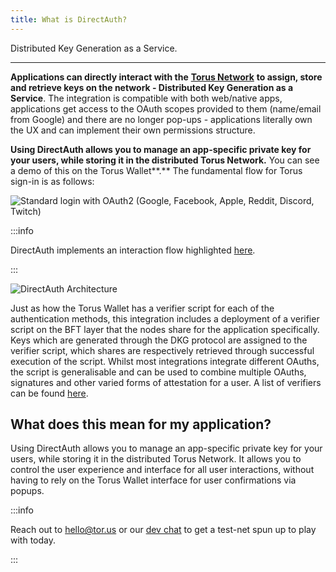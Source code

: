 ```yaml
---
title: What is DirectAuth?
---
```


Distributed Key Generation as a Service.

---

**Applications can directly interact with the**
[**Torus Network**](../how-torus-works/system-architecture) **to assign, store
and retrieve keys on the network - Distributed Key Generation as a Service**.
The integration is compatible with both web/native apps, applications get access
to the OAuth scopes provided to them \(name/email from Google\) and there are no
longer pop-ups - applications literally own the UX and can implement their own
permissions structure.

**Using DirectAuth allows you to manage an app-specific private key for your
users, while storing it in the distributed Torus Network.** You can see a demo
of this on the Torus Wallet**.** The fundamental flow for Torus sign-in is as
follows:

![Standard login with OAuth2 (Google, Facebook, Apple, Reddit, Discord, Twitch)](../../static/assets/image.png)

:::info

DirectAuth implements an interaction flow highlighted
[here](../how-torus-works/logins-key-assignments-and-retrievals).

:::

![DirectAuth Architecture](../../static/assets/directauth-overview.png)

Just as how the Torus Wallet has a verifier script for each of the
authentication methods, this integration includes a deployment of a verifier
script on the BFT layer that the nodes share for the application specifically.
Keys which are generated through the DKG protocol are assigned to the verifier
script, which shares are respectively retrieved through successful execution of
the script. Whilst most integrations integrate different OAuths, the script is
generalisable and can be used to combine multiple OAuths, signatures and other
varied forms of attestation for a user. A list of verifiers can be found
[here](supported-authenticators-verifiers).

## What does this mean for my application?

Using DirectAuth allows you to manage an app-specific private key for your
users, while storing it in the distributed Torus Network. It allows you to
control the user experience and interface for all user interactions, without
having to rely on the Torus Wallet interface for user confirmations via popups.

:::info

Reach out to hello@tor.us or our [dev chat](https://t.me/torusdev) to get a
test-net spun up to play with today.

:::
